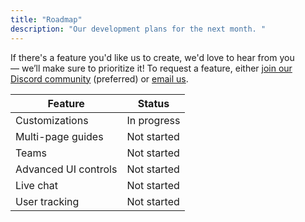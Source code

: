 ```yaml
---
title: "Roadmap"
description: "Our development plans for the next month. "
---
```


If there's a feature you'd like us to create, we'd love to hear from you — we’ll make sure to prioritize it! To request a feature, either [join our Discord community](https://dub.sh/pointer-community) (preferred) or [email us](mailto:team@pointer.so).

| Feature              | Status      |
| -------------------- | ----------- |
| Customizations       | In progress |
| Multi-page guides    | Not started |
| Teams                | Not started |
| Advanced UI controls | Not started |
| Live chat            | Not started |
| User tracking        | Not started |